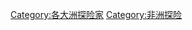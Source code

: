 {{Commonscat|Explorers of Africa}}

[[Category:各大洲探险家|Category:各大洲探险家]]
[[Category:非洲探险|Category:非洲探险]]